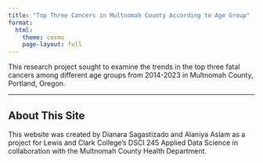```yaml
---
title: "Top Three Cancers in Multnomah County According to Age Group"
format:
  html:
    theme: cosmo
    page-layout: full
---
```


::: {.lead}
This research project sought to examine the trends in the top three fatal cancers among different age groups from 2014-2023 in Multnomah County, Portland, Oregon.
:::

---

## About This Site

This website was created by Dianara Sagastizado and Alaniya Aslam as a project for Lewis and Clark College's DSCI 245 Applied Data Science in collaboration with the Multnomah County Health Department.